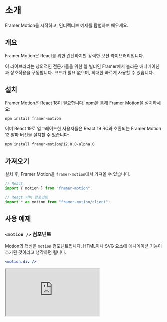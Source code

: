 # 소개

Framer Motion을 시작하고, 인터랙티브 예제를 탐험하며 배우세요.

## 개요

Framer Motion은 React를 위한 간단하지만 강력한 모션 라이브러리입니다.

이 라이브러리는 창의적인 전문가들을 위한 웹 빌더인 Framer에서 놀라운 애니메이션과 상호작용을 구동합니다. 코드가 필요 없으며, 최대한 빠르게 사용할 수 있습니다.

## 설치

Framer Motion은 React 18이 필요합니다. npm을 통해 Framer Motion을 설치하세요:

```bash
npm install framer-motion
```

이미 React 19로 업그레이드한 사용자들은 React 19 RC와 호환되는 Framer Motion 12 알파 버전을 설치할 수 있습니다:

```bash
npm install framer-motion@12.0.0-alpha.0
```

## 가져오기

설치 후, Framer Motion을 `framer-motion`에서 가져올 수 있습니다.

```javascript
// React
import { motion } from "framer-motion";

// React 서버 컴포넌트
import * as motion from "framer-motion/client";
```

## 사용 예제

### `<motion />` 컴포넌트

Motion의 핵심은 `motion` 컴포넌트입니다. HTML이나 SVG 요소에 애니메이션 기능이 추가된 것이라고 생각하면 됩니다.

```jsx
<motion.div />
```

<iframe
  src="https://codesandbox.io/embed/framer-motion-enter-animation-6fo83k?fontsize=14&hidenavigation=1&theme=dark&view=preview"
  style={{
    width: "100%",
    height: "500px",
    border: "0",
    borderRadius: "4px",
    overflow: "hidden",
  }}
  title="Framer Motion Enter Animation"
  allow="accelerometer; ambient-light-sensor; camera; encrypted-media; geolocation; gyroscope; hid; microphone; midi; payment; usb; vr; xr-spatial-tracking"
  sandbox="allow-forms allow-modals allow-popups allow-presentation allow-same-origin allow-scripts"
/>

### 애니메이션

`motion` 컴포넌트를 애니메이션하려면 `animate` 속성에 값을 설정하기만 하면 됩니다.

```jsx
<motion.div animate={{ x: 100 }} />
```

이 값들이 변경되면, Framer Motion은 자동으로 최신 값으로 애니메이션을 생성합니다. 기본 설정으로도 훌륭한 애니메이션을 제공하며, `transition` 속성을 사용해 유연하게 구성할 수 있습니다.

<iframe
  src="https://codesandbox.io/embed/framer-motion-animate-on-state-update-ns67ib?fontsize=14&hidenavigation=1&theme=dark&view=preview"
  style={{
    width: "100%",
    height: "500px",
    border: "0",
    borderRadius: "4px",
    overflow: "hidden",
  }}
  title="Framer Motion Animate on State Update"
  allow="accelerometer; ambient-light-sensor; camera; encrypted-media; geolocation; gyroscope; hid; microphone; midi; payment; usb; vr; xr-spatial-tracking"
  sandbox="allow-forms allow-modals allow-popups allow-presentation allow-same-origin allow-scripts"
/>

### 제스처

`<motion />`는 React의 이벤트 시스템을 확장하여 강력한 제스처 인식기를 제공합니다. `hover`, `tap`, `pan`, `drag` 등을 지원합니다.

```jsx
<motion.div
  whileHover={{ scale: 1.2 }}
  whileTap={{ scale: 1.1 }}
  drag="x"
  dragConstraints={{ left: -100, right: 100 }}
/>
```

### Variants

Variants를 사용하면 단일 `animate` 속성으로 컴포넌트 하위 트리 전체를 애니메이션할 수 있습니다. `when` 및 `staggerChildren` 같은 옵션을 사용해 애니메이션을 선언적으로 조율할 수 있습니다.

```jsx
const list = { hidden: { opacity: 0 } };
const item = { hidden: { x: -10, opacity: 0 } };

return (
  <motion.ul animate="hidden" variants={list}>
    <motion.li variants={item} />
    <motion.li variants={item} />
    <motion.li variants={item} />
  </motion.ul>
);
```

### 스크롤-트리거 애니메이션

`whileInView` 속성을 사용하면 요소가 뷰포트에 들어오고 나갈 때 애니메이션할 수 있습니다.

```jsx
<motion.div initial={{ opacity: 0 }} whileInView={{ opacity: 1 }} />
```

### 서버사이드 렌더링

컴포넌트의 애니메이션 상태는 서버 사이드에서 렌더링되어 JavaScript가 로드된 후 재스타일링되는 내용의 깜빡임을 방지합니다.

```jsx
<motion.div initial={false} animate={{ x: 100 }} />
```

### MotionValues

`MotionValues`는 애니메이션 값의 상태와 속도를 추적하며, React의 렌더링 라이프사이클 외부에서 동작합니다.

이 값들은 자동으로 생성되며, `motion` 컴포넌트 내부에서 사용됩니다. 수동으로 생성하여 효율적이고 선언적인 효과를 만들 수도 있습니다.

```jsx
const x = useMotionValue(0);
const opacity = useTransform(x, [-100, 0, 100], [0, 1, 0]);

return <motion.div drag="x" style={{ x, opacity }} />;
```

### 레이아웃 애니메이션

Framer Motion은 퍼포먼스가 좋은 변형을 사용하여 레이아웃 변경을 애니메이션할 수 있습니다.

```jsx
<motion.div layout />
```

### 수동 애니메이션

`useAnimate` 훅은 효과나 이벤트 핸들러에서 수동으로 애니메이션을 트리거하는 데 사용할 수 있습니다. 또한, 복잡한 애니메이션을 조율할 때도 유용합니다.

```jsx
<div onClick={() => animate(".boxes", { opacity: 0 })} />
```
